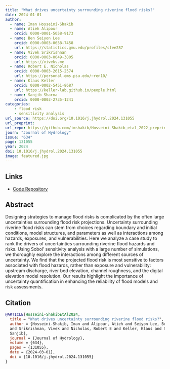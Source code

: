 ```yaml
---
title: "What drives uncertainty surrounding riverine flood risks?"
date: 2024-01-01
author: 
  - name: Iman Hosseini-Shakib
  - name: Atieh Alipour
    orcid: 0000-0001-5058-9173
  - name: Ben Seiyon Lee
    orcid: 0000-0003-0658-7458
    url: https://statistics.gmu.edu/profiles/slee287
  - name: Vivek Srikrishnan
    orcid: 0000-0003-0049-3805
    url: https://viveks.me
  - name: Robert E. Nicholas
    orcid: 0000-0003-2615-2574
    url: https://personal.ems.psu.edu/~ren10/
  - name: Klaus Keller
    orcid: 0000-0002-5451-8687
    url: https://keller-lab.github.io/people.html
  - name: Sanjib Sharma
    orcid: 0000-0003-2735-1241
categories:
    - flood risk
    - sensitivity analysis
url_source: https://doi.org/10.1016/j.jhydrol.2024.131055
url_preprint:
url_repo: https://github.com/imshakib/Hosseini-Shakib_etal_2022_preprint
journ: "Journal of Hydrology"
issue: "634"
page: 131055
year: 2024
doi: 10.1016/j.jhydrol.2024.131055
image: featured.jpg
---
```


## Links

* [Code Repository](https://github.com/imshakib/Hosseini-Shakib_etal_2022_preprint)

## Abstract

Designing strategies to manage flood risks is complicated by the often large uncertainties surrounding flood risk projections. Uncertainty surrounding riverine flood risks can stem from choices regarding boundary and initial conditions, model structures, and parameters as well as interactions among hazards, exposures, and vulnerabilities. Here we analyze a case study to rank the drivers of uncertainties surrounding riverine flood hazards and risks. Using Sobol' sensitivity analysis with a large number of simulations, we thoroughly explore the interactions among different sources of uncertainty. We find that the projected flood risk is most sensitive to factors associated with flood hazards, rather than exposure and vulnerability: upstream discharge, river bed elevation, channel roughness, and the digital elevation model resolution. Our results highlight the importance of uncertainty quantification in enhancing the reliability of flood models and risk assessments.

## Citation

```bibtex
@ARTICLE{Hosseini-ShakibEtAl2024,
  title = "What drives uncertainty surrounding riverine flood risks?",
  author = {Hosseini-Shakib, Iman and Alipour, Atieh and Seiyon Lee, Benjamin
  and Srikrishnan, Vivek and Nicholas, Robert E and Keller, Klaus and Sharma,
  Sanjib},
  journal = {Journal of Hydrology},
  volume = {634},
  pages = {131055},
  date = {2024-03-01},
  doi = {10.1016/j.jhydrol.2024.131055}
}
```